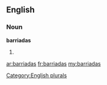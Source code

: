 ==English==

===Noun===
'''barriadas'''

# {{plural of|[[barriada]]}}

[[Category:English plurals]]

[[ar:barriadas]]
[[fr:barriadas]]
[[my:barriadas]]